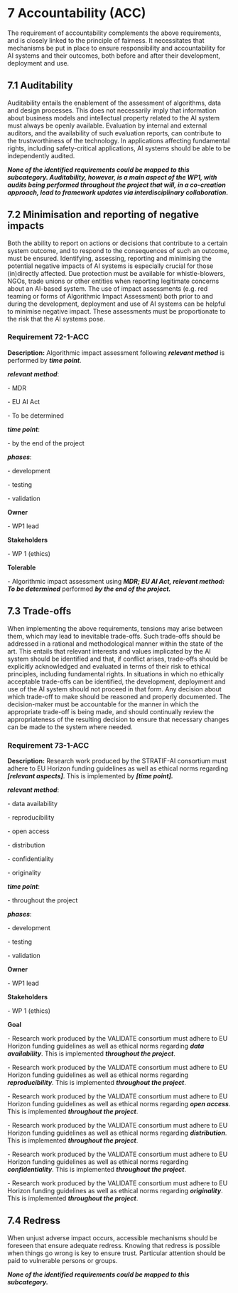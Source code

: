 # 7 Accountability (ACC)

The requirement of accountability complements the above requirements, and is closely linked to the principle of fairness. It necessitates that mechanisms be put in place to ensure responsibility and accountability for AI systems and their outcomes, both before and after their development, deployment and use.

## 7.1 Auditability

Auditability entails the enablement of the assessment of algorithms, data and design processes. This does not necessarily imply that information about business models and intellectual property related to the AI system must always be openly available. Evaluation by internal and external auditors, and the availability of such evaluation reports, can contribute to the trustworthiness of the technology. In applications affecting fundamental rights, including safety-critical applications, AI systems should be able to be independently audited.

***None of the identified requirements could be mapped to this subcategory. Auditability, however, is a main aspect of the WP1, with audits being performed throughout the project that will, in a co-creation approach, lead to framework updates via interdisciplinary collaboration.***

## 7.2 Minimisation and reporting of negative impacts

Both the ability to report on actions or decisions that contribute to a certain system outcome, and to respond to the consequences of such an outcome, must be ensured. Identifying, assessing, reporting and minimising the potential negative impacts of AI systems is especially crucial for those (in)directly affected. Due protection must be available for whistle-blowers, NGOs, trade unions or other entities when reporting legitimate concerns about an AI-based system. The use of impact assessments (e.g. red teaming or forms of Algorithmic Impact Assessment) both prior to and during the development, deployment and use of AI systems can be helpful to minimise negative impact. These assessments must be proportionate to the risk that the AI systems pose.

### Requirement 72-1-ACC {#71-1-acc}

**Description:** Algorithmic impact assessment following ***relevant method*** is performed by ***time point***.

***relevant method***:

\- MDR

\- EU AI Act

\- To be determined

***time point***:

\- by the end of the project

***phases***:

\- development

\- testing

\- validation

**Owner**

\- WP1 lead

**Stakeholders**

\- WP 1 (ethics)

**Tolerable**

\- Algorithmic impact assessment using ***MDR; EU AI Act, relevant method: To be determined*** performed ***by the end of the project.***

## 7.3 Trade-offs

When implementing the above requirements, tensions may arise between them, which may lead to inevitable trade-offs. Such trade-offs should be addressed in a rational and methodological manner within the state of the art. This entails that relevant interests and values implicated by the AI system should be identified and that, if conflict arises, trade-offs should be explicitly acknowledged and evaluated in terms of their risk to ethical principles, including fundamental rights. In situations in which no ethically acceptable trade-offs can be identified, the development, deployment and use of the AI system should not proceed in that form. Any decision about which trade-off to make should be reasoned and properly documented. The decision-maker must be accountable for the manner in which the appropriate trade-off is being made, and should continually review the appropriateness of the resulting decision to ensure that necessary changes can be made to the system where needed.

### Requirement 73-1-ACC {#73-1-acc}

**Description:** Research work produced by the STRATIF-AI consortium must adhere to EU Horizon funding guidelines as well as ethical norms regarding ***\[relevant aspects\]***. This is implemented by ***\[time point\].***

***relevant method***:

\- data availability

\- reproducibility

\- open access

\- distribution

\- confidentiality

\- originality

***time point***:

\- throughout the project

***phases***:

\- development

\- testing

\- validation

**Owner**

\- WP1 lead

**Stakeholders**

\- WP 1 (ethics)

**Goal**

\- Research work produced by the VALIDATE consortium must adhere to EU Horizon funding guidelines as well as ethical norms regarding ***data availability***. This is implemented ***throughout the project***.

\- Research work produced by the VALIDATE consortium must adhere to EU Horizon funding guidelines as well as ethical norms regarding ***reproducibility***. This is implemented ***throughout the project***.

\- Research work produced by the VALIDATE consortium must adhere to EU Horizon funding guidelines as well as ethical norms regarding ***open access***. This is implemented ***throughout the project***.

\- Research work produced by the VALIDATE consortium must adhere to EU Horizon funding guidelines as well as ethical norms regarding ***distribution***. This is implemented ***throughout the project***.

\- Research work produced by the VALIDATE consortium must adhere to EU Horizon funding guidelines as well as ethical norms regarding ***confidentiality***. This is implemented ***throughout the project***.

\- Research work produced by the VALIDATE consortium must adhere to EU Horizon funding guidelines as well as ethical norms regarding ***originality***. This is implemented ***throughout the project***.

## 7.4 Redress

When unjust adverse impact occurs, accessible mechanisms should be foreseen that ensure adequate redress. Knowing that redress is possible when things go wrong is key to ensure trust. Particular attention should be paid to vulnerable persons or groups.

***None of the identified requirements could be mapped to this subcategory.***
